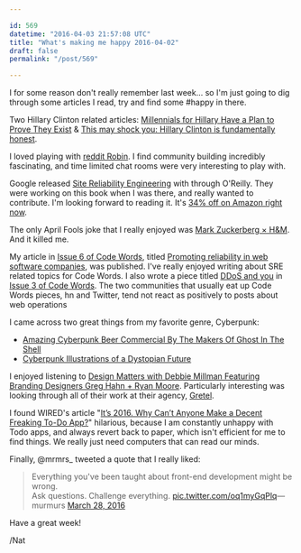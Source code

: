 ```yaml
---

id: 569
datetime: "2016-04-03 21:57:08 UTC"
title: "What's making me happy 2016-04-02"
draft: false
permalink: "/post/569"

---
```


I for some reason don't really remember last week... so I'm just going to dig through some articles I read, try and find some #happy in there.

Two Hillary Clinton related articles: [Millennials for Hillary Have a Plan to Prove They Exist](http://www.wired.com/2016/03/millennials-hillary-plan-prove-exist/) & [This may shock you: Hillary Clinton is fundamentally honest](http://www.theguardian.com/commentisfree/2016/mar/28/hillary-clinton-honest-transparency-jill-abramson).

I loved playing with [reddit Robin](http://www.redditblog.com/2016/04/robin.html). I find community building incredibly fascinating, and time limited chat rooms were very interesting to play with.

Google released [Site Reliability Engineering](http://shop.oreilly.com/product/0636920041528.do) with through O'Reilly. They were working on this book when I was there, and really wanted to contribute. I'm looking forward to reading it.  It's [34% off on Amazon right now](http://amzn.to/1RVWHYr).

The only April Fools joke that I really enjoyed was [Mark Zuckerberg × H&M](http://markforhm.com/). And it killed me.

My article in [Issue 6 of Code Words](https://codewords.recurse.com/issues/six), titled [Promoting reliability in web software companies](https://codewords.recurse.com/issues/six/promoting-reliability-in-web-software-companies), was published. I've really enjoyed writing about SRE related topics for Code Words. I also wrote a piece titled [DDoS and you](https://codewords.recurse.com/issues/three/ddos-and-you) in [Issue 3 of Code Words](https://codewords.recurse.com/issues/three). The two communities that usually eat up Code Words pieces, hn and Twitter, tend not react as positively to posts about web operations

I came across two great things from my favorite genre, Cyberpunk:

* [Amazing Cyberpunk Beer Commercial By The Makers Of Ghost In The Shell](http://io9.gizmodo.com/amazing-cyberpunk-beer-commercial-by-the-makers-of-ghos-1554510274)
* [Cyberpunk Illustrations of a Dystopian Future](http://thecreatorsproject.vice.com/blog/cyberpunk-art-book-gonzales)

I enjoyed listening to [Design Matters with Debbie Millman Featuring Branding Designers Greg Hahn \+ Ryan Moore](http://designobserver.com/feature/greg-hahn--ryan-moore/39250/). Particularly interesting was looking through all of their work at their agency, [Gretel](http://gretelny.com/).

I found WIRED's article "[It’s 2016. Why Can’t Anyone Make a Decent Freaking To-Do App?](http://www.wired.com/2016/03/best-to-do-list-app?mbid=social_fb)" hilarious, because I am constantly unhappy with Todo apps, and always revert back to paper, which isn't efficient for me to find things. We really just need computers that can read our minds.

Finally, @mrmrs\_ tweeted a quote that I really liked:

<blockquote class="twitter-tweet" data-lang="en">Everything you&#39;ve been taught about front-end development might be wrong. <br />Ask questions. Challenge everything. <a href="https://t.co/oq1myGqPlq">pic.twitter.com/oq1myGqPlq</a>&mdash; murmurs <a href="https://twitter.com/mrmrs\_/status/714594239502557184">March 28, 2016</a></blockquote>

Have a great week\!

/Nat
